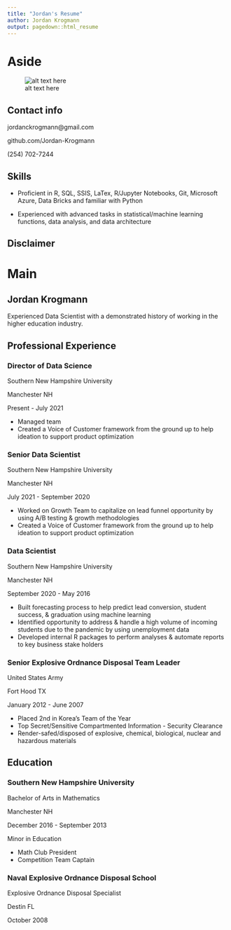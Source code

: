 ```yaml
---
title: "Jordan's Resume"
author: Jordan Krogmann
output: pagedown::html_resume
---
```

  
  
Aside
====================================
  
  ![alt text here](../images/pict_ice_edit.jpg)

Contact info 
------------------------------------
  
<i class="fa fa-envelope"></i> jordanckrogmann@gmail.com  

<i class="fa fa-github"></i> github.com/Jordan-Krogmann
  
<i class="fa fa-phone"></i> (254) 702-7244


Skills 
------------------------------------
  
- <i class="fa fa-empire"></i> Proficient in R, SQL, SSIS, LaTex, R/Jupyter Notebooks, Git, Microsoft Azure, Data Bricks and familiar with Python 

- <i class="fa fa-resistance"></i> Experienced with advanced tasks in statistical/machine learning functions, data analysis, and data architecture

Disclaimer
------------------------------------


Main
====================================

Jordan Krogmann {#title}
------------------------------------

Experienced Data Scientist with a demonstrated history of working in the higher education industry.

Professional Experience {data-icon=briefcase}
------------------------------------

### Director of Data Science

Southern New Hampshire University

Manchester NH

Present - July 2021

- Managed team 
- Created a Voice of Customer framework from the ground up to help ideation to support product optimization

### Senior Data Scientist

Southern New Hampshire University

Manchester NH

July 2021 - September 2020

- Worked on Growth Team to capitalize on lead funnel opportunity by using A/B testing & growth methodologies
- Created a Voice of Customer framework from the ground up to help ideation to support product optimization

### Data Scientist

Southern New Hampshire University

Manchester NH

September 2020 - May 2016


- Built forecasting process to help predict lead conversion, student success, & graduation using machine learning 
- Identified opportunity to address & handle a high volume of incoming students due to the pandemic by using unemployment data
- Developed internal R packages to perform analyses & automate reports to key business stake holders


### Senior Explosive Ordnance Disposal Team Leader

United States Army

Fort Hood TX

January 2012 - June 2007


- Placed 2nd in Korea's Team of the Year
- Top Secret/Sensitive Compartmented Information - Security Clearance
- Render-safed/disposed of explosive, chemical, biological, nuclear and hazardous materials



Education {data-icon=graduation-cap}
------------------------------------

### Southern New Hampshire University

Bachelor of Arts in Mathematics

Manchester NH

December 2016 - September 2013

Minor in Education

- Math Club President
- Competition Team Captain

### Naval Explosive Ordnance Disposal School 

Explosive Ordnance Disposal Specialist

Destin FL

October 2008